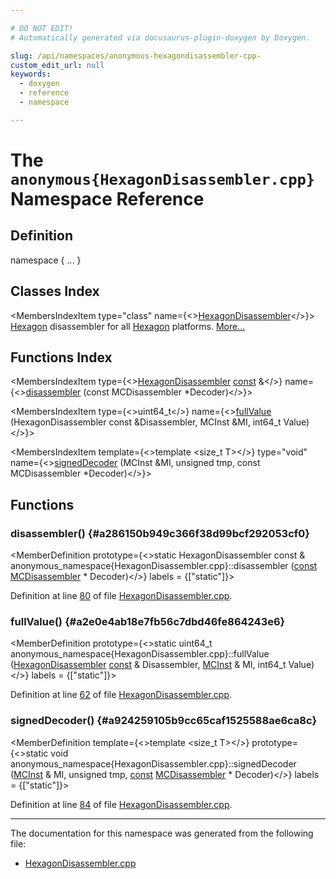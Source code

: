 ```yaml
---

# DO NOT EDIT!
# Automatically generated via docusaurus-plugin-doxygen by Doxygen.

slug: /api/namespaces/anonymous-hexagondisassembler-cpp-
custom_edit_url: null
keywords:
  - doxygen
  - reference
  - namespace

---
```





# The `anonymous{HexagonDisassembler.cpp}` Namespace Reference

<DoxygenPage pluginConfig={pluginConfig}>



## Definition

<CodeBlock>namespace &#123; ... &#125;</CodeBlock>

## Classes Index

<MembersIndex>

<MembersIndexItem
  type="class"
  name={<><a href="/docs/api/classes/anonymous-namespace-hexagondisassembler-cpp-/hexagondisassembler">HexagonDisassembler</a></>}>
<a href="/docs/api/namespaces/llvm/hexagon">Hexagon</a> disassembler for all <a href="/docs/api/namespaces/llvm/hexagon">Hexagon</a> platforms. <a href="/docs/api/classes/anonymous-namespace-hexagondisassembler-cpp-/hexagondisassembler/#details">More...</a>
</MembersIndexItem>

</MembersIndex>

## Functions Index

<MembersIndex>

<MembersIndexItem
  type={<><a href="/docs/api/classes/anonymous-namespace-hexagondisassembler-cpp-/hexagondisassembler">HexagonDisassembler</a> <a href="/docs/api/files/lib/lib/target/lib/target/aarch64/aarch64promoteconstant-cpp/#a90f8350fecae261c25be85d38b451bff">const</a> &amp;</>}
  name={<><a href="#a286150b949c366f38d99bcf292053cf0">disassembler</a> (const MCDisassembler &#42;Decoder)</>}>
</MembersIndexItem>

<MembersIndexItem
  type={<>uint64&#95;t</>}
  name={<><a href="#a2e0e4ab18e7fb56c7dbd46fe864243e6">fullValue</a> (HexagonDisassembler const &amp;Disassembler, MCInst &amp;MI, int64&#95;t Value)</>}>
</MembersIndexItem>

<MembersIndexItem
  template={<>template &lt;size&#95;t T&gt;</>}
  type="void"
  name={<><a href="#a924259105b9cc65caf1525588ae6ca8c">signedDecoder</a> (MCInst &amp;MI, unsigned tmp, const MCDisassembler &#42;Decoder)</>}>
</MembersIndexItem>

</MembersIndex>


<SectionDefinition>

## Functions

### disassembler() {#a286150b949c366f38d99bcf292053cf0}

<MemberDefinition
  prototype={<>static HexagonDisassembler const  &amp; anonymous&#95;namespace&#123;HexagonDisassembler.cpp&#125;::disassembler (<a href="/docs/api/files/lib/lib/target/lib/target/aarch64/aarch64promoteconstant-cpp/#a90f8350fecae261c25be85d38b451bff">const</a> <a href="/docs/api/classes/llvm/mcdisassembler">MCDisassembler</a> &#42; Decoder)</>}
  labels = {["static"]}>

Definition at line <a href="/docs/api/files/lib/lib/target/lib/target/hexagon/lib/target/hexagon/disassembler/hexagondisassembler-cpp/#l00080">80</a> of file <a href="/docs/api/files/lib/lib/target/lib/target/hexagon/lib/target/hexagon/disassembler/hexagondisassembler-cpp">HexagonDisassembler.cpp</a>.
</MemberDefinition>

### fullValue() {#a2e0e4ab18e7fb56c7dbd46fe864243e6}

<MemberDefinition
  prototype={<>static uint64&#95;t anonymous&#95;namespace&#123;HexagonDisassembler.cpp&#125;::fullValue (<a href="/docs/api/classes/anonymous-namespace-hexagondisassembler-cpp-/hexagondisassembler">HexagonDisassembler</a> <a href="/docs/api/files/lib/lib/target/lib/target/aarch64/aarch64promoteconstant-cpp/#a90f8350fecae261c25be85d38b451bff">const</a> &amp; Disassembler, <a href="/docs/api/classes/llvm/mcinst">MCInst</a> &amp; MI, int64&#95;t Value)</>}
  labels = {["static"]}>

Definition at line <a href="/docs/api/files/lib/lib/target/lib/target/hexagon/lib/target/hexagon/disassembler/hexagondisassembler-cpp/#l00062">62</a> of file <a href="/docs/api/files/lib/lib/target/lib/target/hexagon/lib/target/hexagon/disassembler/hexagondisassembler-cpp">HexagonDisassembler.cpp</a>.
</MemberDefinition>

### signedDecoder() {#a924259105b9cc65caf1525588ae6ca8c}

<MemberDefinition
  template={<>template &lt;size&#95;t T&gt;</>}
  prototype={<>static void anonymous&#95;namespace&#123;HexagonDisassembler.cpp&#125;::signedDecoder (<a href="/docs/api/classes/llvm/mcinst">MCInst</a> &amp; MI, unsigned tmp, <a href="/docs/api/files/lib/lib/target/lib/target/aarch64/aarch64promoteconstant-cpp/#a90f8350fecae261c25be85d38b451bff">const</a> <a href="/docs/api/classes/llvm/mcdisassembler">MCDisassembler</a> &#42; Decoder)</>}
  labels = {["static"]}>

Definition at line <a href="/docs/api/files/lib/lib/target/lib/target/hexagon/lib/target/hexagon/disassembler/hexagondisassembler-cpp/#l00084">84</a> of file <a href="/docs/api/files/lib/lib/target/lib/target/hexagon/lib/target/hexagon/disassembler/hexagondisassembler-cpp">HexagonDisassembler.cpp</a>.
</MemberDefinition>

</SectionDefinition>

<hr/>

The documentation for this namespace was generated from the following file:

<ul>
<li><a href="/docs/api/files/lib/lib/target/lib/target/hexagon/lib/target/hexagon/disassembler/hexagondisassembler-cpp">HexagonDisassembler.cpp</a></li>
</ul>

</DoxygenPage>
